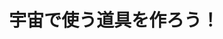 ﻿---
title: "宇宙で使う道具を作ろう！"
category: "工学院"
vol: 38
interviewee: "松永 三郎 "
url: ""
tags: []
pdf: "38-4.pdf"
career: ""
preface: "宇宙、それは人間にとって未開の地です。ここでは故障した人工衛星の回収、修理や宇宙空間で動くロボット、小型人工衛星の開発などの研究を通じて宇宙のさらなる開発を目指しています。"
---
